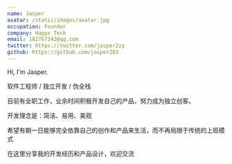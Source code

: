 ```yaml
---
name: Jasper
avatar: /static/images/avatar.jpg
occupation: Founder
company: Happx Tech
email: 182767243@qq.com
twitter: https://twitter.com/jasper2zy
github: https://github.com/jasper283
---
```


Hi, I'm Jasper.

软件工程师 / 独立开发 / 伪全栈

目前有全职工作，业余时间积极开发自己的产品，努力成为独立创客。

开发理念是：简洁、易用、美观

希望有朝一日能够完全依靠自己的创作和产品来生活，而不再局限于传统的上班模式

在这里分享我的开发经历和产品设计，欢迎交流

